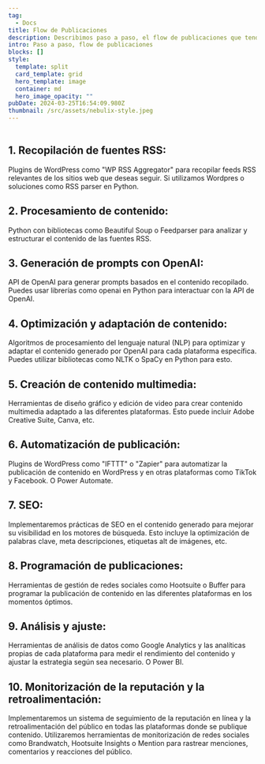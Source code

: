 ```yaml
---
tag:
  - Docs
title: Flow de Publicaciones
description: Describimos paso a paso, el flow de publicaciones que tendremos
intro: Paso a paso, flow de publicaciones
blocks: []
style:
  template: split
  card_template: grid
  hero_template: image
  container: md
  hero_image_opacity: ""
pubDate: 2024-03-25T16:54:09.980Z
thumbnail: /src/assets/nebulix-style.jpeg
---
```


<div
  class="mxgraph"
  style="max-width:100%;border:1px solid transparent;"
  data-mxgraph='{"highlight":"#0000ff","nav":true,"resize":true,"xml":"&lt;mxfile host=\"app.diagrams.net\" modified=\"2024-03-30T20:05:27.532Z\" agent=\"Mozilla/5.0 (Macintosh; Intel Mac OS X 10.15; rv:124.0) Gecko/20100101 Firefox/124.0\" etag=\"3lIfQ4KUIrZNbqIw33Ou\" version=\"24.2.1\" type=\"device\"&gt;&lt;diagram id=\"6a731a19-8d31-9384-78a2-239565b7b9f0\" name=\"Page-1\"&gt;&lt;mxGraphModel dx=\"127\" dy=\"642\" grid=\"1\" gridSize=\"10\" guides=\"1\" tooltips=\"1\" connect=\"1\" arrows=\"1\" fold=\"1\" page=\"1\" pageScale=\"1\" pageWidth=\"827\" pageHeight=\"1169\" background=\"none\" math=\"0\" shadow=\"0\"&gt;&lt;root&gt;&lt;mxCell id=\"0\"/&gt;&lt;mxCell id=\"1\" parent=\"0\"/&gt;&lt;mxCell id=\"980\" value=\"&amp;lt;b id=&amp;quot;docs-internal-guid-dce0f8ba-7fff-c5d1-7fca-122685fe6659&amp;quot; style=&amp;quot;font-weight:normal;&amp;quot;&amp;gt;&amp;lt;p style=&amp;quot;line-height:1.2;text-align: center;margin-top:0pt;margin-bottom:0pt;&amp;quot; dir=&amp;quot;ltr&amp;quot;&amp;gt;&amp;lt;font face=&amp;quot;Verdana&amp;quot; color=&amp;quot;#ffffff&amp;quot; size=&amp;quot;1&amp;quot;&amp;gt;&amp;lt;span style=&amp;quot;background-color: transparent; font-weight: 400; font-style: normal; font-variant: normal; text-decoration: none; vertical-align: baseline; white-space: pre-wrap; font-size: 21px;&amp;quot;&amp;gt;Recopilación de fuentes RSS&amp;lt;/span&amp;gt;&amp;lt;/font&amp;gt;&amp;lt;/p&amp;gt;&amp;lt;/b&amp;gt;\" style=\"ellipse;whiteSpace=wrap;html=1;fontFamily=Verdana;fontSize=16;fontColor=#DDDDDD;strokeColor=none;fillColor=#282828;\" parent=\"1\" vertex=\"1\"&gt;&lt;mxGeometry x=\"896\" y=\"271\" width=\"350\" height=\"350\" as=\"geometry\"/&gt;&lt;/mxCell&gt;&lt;mxCell id=\"981\" value=\"&amp;lt;b id=&amp;quot;docs-internal-guid-8c559177-7fff-00ad-585c-3f056aa84132&amp;quot; style=&amp;quot;font-weight:normal;&amp;quot;&amp;gt;&amp;lt;p style=&amp;quot;line-height:1.2;text-align: center;margin-top:0pt;margin-bottom:0pt;&amp;quot; dir=&amp;quot;ltr&amp;quot;&amp;gt;&amp;lt;font face=&amp;quot;Verdana&amp;quot; color=&amp;quot;#ffffff&amp;quot; size=&amp;quot;1&amp;quot;&amp;gt;&amp;lt;span style=&amp;quot;background-color: transparent; font-weight: 400; font-style: normal; font-variant: normal; text-decoration: none; vertical-align: baseline; white-space: pre-wrap; font-size: 22px;&amp;quot;&amp;gt;Generación de prompts con OpenAi&amp;lt;/span&amp;gt;&amp;lt;/font&amp;gt;&amp;lt;/p&amp;gt;&amp;lt;/b&amp;gt;\" style=\"ellipse;whiteSpace=wrap;html=1;fontFamily=Verdana;fontSize=16;fontColor=#DDDDDD;strokeColor=none;fillColor=#282828;\" parent=\"1\" vertex=\"1\"&gt;&lt;mxGeometry x=\"896\" y=\"764\" width=\"350\" height=\"350\" as=\"geometry\"/&gt;&lt;/mxCell&gt;&lt;mxCell id=\"982\" value=\"&amp;lt;font style=&amp;quot;font-size: 22px;&amp;quot; face=&amp;quot;Verdana&amp;quot;&amp;gt;&amp;lt;b id=&amp;quot;docs-internal-guid-ea3937ce-7fff-6ed7-714e-5e3870a3ed33&amp;quot; style=&amp;quot;font-weight:normal;&amp;quot;&amp;gt;&amp;lt;p style=&amp;quot;line-height:1.2;text-align: center;margin-top:0pt;margin-bottom:0pt;&amp;quot; dir=&amp;quot;ltr&amp;quot;&amp;gt;&amp;lt;font color=&amp;quot;#ffffff&amp;quot;&amp;gt;&amp;lt;span style=&amp;quot;background-color: transparent; font-weight: 400; font-style: normal; font-variant: normal; text-decoration: none; vertical-align: baseline; white-space: pre-wrap;&amp;quot;&amp;gt;Creación de contenido multimedia&amp;lt;/span&amp;gt;&amp;lt;/font&amp;gt;&amp;lt;/p&amp;gt;&amp;lt;/b&amp;gt;&amp;lt;br class=&amp;quot;Apple-interchange-newline&amp;quot;&amp;gt;&amp;lt;/font&amp;gt;\" style=\"ellipse;whiteSpace=wrap;html=1;fontFamily=Verdana;fontSize=16;fontColor=#DDDDDD;strokeColor=none;fillColor=#282828;\" parent=\"1\" vertex=\"1\"&gt;&lt;mxGeometry x=\"896\" y=\"1256\" width=\"350\" height=\"350\" as=\"geometry\"/&gt;&lt;/mxCell&gt;&lt;mxCell id=\"983\" value=\"&amp;lt;b id=&amp;quot;docs-internal-guid-302c5bb0-7fff-9334-daaa-c11c8c9a9ce9&amp;quot; style=&amp;quot;font-weight:normal;&amp;quot;&amp;gt;&amp;lt;p style=&amp;quot;line-height:1.2;text-align: center;margin-top:0pt;margin-bottom:0pt;&amp;quot; dir=&amp;quot;ltr&amp;quot;&amp;gt;&amp;lt;font color=&amp;quot;#ffffff&amp;quot; size=&amp;quot;1&amp;quot; face=&amp;quot;Verdana&amp;quot;&amp;gt;&amp;lt;span style=&amp;quot;background-color: transparent; font-weight: 400; font-style: normal; font-variant: normal; text-decoration: none; vertical-align: baseline; white-space: pre-wrap; font-size: 22px;&amp;quot;&amp;gt;Optimización y adaptación de contenido&amp;lt;/span&amp;gt;&amp;lt;/font&amp;gt;&amp;lt;/p&amp;gt;&amp;lt;/b&amp;gt;\" style=\"ellipse;whiteSpace=wrap;html=1;fontFamily=Verdana;fontSize=16;fontColor=#DDDDDD;strokeColor=none;fillColor=#282828;\" parent=\"1\" vertex=\"1\"&gt;&lt;mxGeometry x=\"1223\" y=\"1010\" width=\"350\" height=\"350\" as=\"geometry\"/&gt;&lt;/mxCell&gt;&lt;mxCell id=\"984\" value=\"&amp;lt;b id=&amp;quot;docs-internal-guid-4102b35e-7fff-8d44-2039-d2c999e8d7f0&amp;quot; style=&amp;quot;font-weight:normal;&amp;quot;&amp;gt;&amp;lt;p style=&amp;quot;line-height:1.2;text-align: center;margin-top:0pt;margin-bottom:0pt;&amp;quot; dir=&amp;quot;ltr&amp;quot;&amp;gt;&amp;lt;font face=&amp;quot;Verdana&amp;quot; color=&amp;quot;#ffffff&amp;quot; size=&amp;quot;1&amp;quot;&amp;gt;&amp;lt;span style=&amp;quot;background-color: transparent; font-weight: 400; font-style: normal; font-variant: normal; text-decoration: none; vertical-align: baseline; white-space: pre-wrap; font-size: 22px;&amp;quot;&amp;gt;Procesamiento de contenido&amp;lt;/span&amp;gt;&amp;lt;/font&amp;gt;&amp;lt;/p&amp;gt;&amp;lt;/b&amp;gt;\" style=\"ellipse;whiteSpace=wrap;html=1;fontFamily=Verdana;fontSize=16;fontColor=#DDDDDD;strokeColor=none;fillColor=#282828;\" parent=\"1\" vertex=\"1\"&gt;&lt;mxGeometry x=\"1231\" y=\"518\" width=\"350\" height=\"350\" as=\"geometry\"/&gt;&lt;/mxCell&gt;&lt;mxCell id=\"986\" value=\"1&amp;amp;nbsp;\" style=\"text;html=1;resizable=0;points=[];autosize=1;align=left;verticalAlign=top;spacingTop=-4;fontSize=100;fontFamily=Verdana;fontColor=#F18808;fontStyle=1\" parent=\"1\" vertex=\"1\"&gt;&lt;mxGeometry x=\"873\" y=\"309\" width=\"110\" height=\"120\" as=\"geometry\"/&gt;&lt;/mxCell&gt;&lt;mxCell id=\"987\" value=\"2\" style=\"text;html=1;resizable=0;points=[];autosize=1;align=left;verticalAlign=top;spacingTop=-4;fontSize=100;fontFamily=Verdana;fontColor=#F18808;fontStyle=1\" parent=\"1\" vertex=\"1\"&gt;&lt;mxGeometry x=\"1194\" y=\"531\" width=\"74\" height=\"120\" as=\"geometry\"/&gt;&lt;/mxCell&gt;&lt;mxCell id=\"988\" value=\"3\" style=\"text;html=1;resizable=0;points=[];autosize=1;align=left;verticalAlign=top;spacingTop=-4;fontSize=100;fontFamily=Verdana;fontColor=#F18808;fontStyle=1\" parent=\"1\" vertex=\"1\"&gt;&lt;mxGeometry x=\"875\" y=\"799\" width=\"74\" height=\"120\" as=\"geometry\"/&gt;&lt;/mxCell&gt;&lt;mxCell id=\"989\" value=\"4\" style=\"text;html=1;resizable=0;points=[];autosize=1;align=left;verticalAlign=top;spacingTop=-4;fontSize=100;fontFamily=Verdana;fontColor=#F18808;fontStyle=1\" parent=\"1\" vertex=\"1\"&gt;&lt;mxGeometry x=\"1199\" y=\"1029\" width=\"74\" height=\"120\" as=\"geometry\"/&gt;&lt;/mxCell&gt;&lt;mxCell id=\"990\" value=\"5\" style=\"text;html=1;resizable=0;points=[];autosize=1;align=left;verticalAlign=top;spacingTop=-4;fontSize=100;fontFamily=Verdana;fontColor=#F18808;fontStyle=1\" parent=\"1\" vertex=\"1\"&gt;&lt;mxGeometry x=\"874\" y=\"1251\" width=\"74\" height=\"120\" as=\"geometry\"/&gt;&lt;/mxCell&gt;&lt;mxCell id=\"991\" value=\"&amp;lt;div style=&amp;quot;line-height: 120%&amp;quot;&amp;gt;&amp;lt;font style=&amp;quot;line-height: 120%&amp;quot;&amp;gt;&amp;lt;div&amp;gt;&amp;lt;br&amp;gt;&amp;lt;/div&amp;gt;&amp;lt;/font&amp;gt;&amp;lt;/div&amp;gt;\" style=\"text;resizable=0;points=[];autosize=1;align=left;verticalAlign=top;spacingTop=-4;fontSize=16;fontFamily=Verdana;fontColor=#888888;html=1;\" parent=\"1\" vertex=\"1\"&gt;&lt;mxGeometry x=\"949\" y=\"459\" width=\"20\" height=\"30\" as=\"geometry\"/&gt;&lt;/mxCell&gt;&lt;mxCell id=\"1000\" value=\"&amp;lt;div style=&amp;quot;line-height: 120%&amp;quot;&amp;gt;&amp;lt;font style=&amp;quot;line-height: 120%&amp;quot;&amp;gt;&amp;lt;div&amp;gt;&amp;lt;br&amp;gt;&amp;lt;br&amp;gt;&amp;lt;/div&amp;gt;&amp;lt;/font&amp;gt;&amp;lt;/div&amp;gt;\" style=\"text;resizable=0;points=[];autosize=1;align=left;verticalAlign=top;spacingTop=-4;fontSize=16;fontFamily=Verdana;fontColor=#888888;html=1;\" parent=\"1\" vertex=\"1\"&gt;&lt;mxGeometry x=\"1275\" y=\"735\" width=\"20\" height=\"50\" as=\"geometry\"/&gt;&lt;/mxCell&gt;&lt;mxCell id=\"1007\" value=\"\" style=\"endArrow=oval;html=1;strokeColor=#666666;fontFamily=Verdana;fontSize=16;fontColor=#DDDDDD;endFill=1;rounded=1;endSize=6;startArrow=oval;startFill=1;strokeWidth=2;movable=1;resizable=1;rotatable=1;deletable=1;editable=1;connectable=1;\" parent=\"1\" edge=\"1\"&gt;&lt;mxGeometry width=\"50\" height=\"50\" relative=\"1\" as=\"geometry\"&gt;&lt;mxPoint x=\"1220\" y=\"717\" as=\"sourcePoint\"/&gt;&lt;mxPoint x=\"1246\" y=\"438\" as=\"targetPoint\"/&gt;&lt;Array as=\"points\"&gt;&lt;mxPoint x=\"1082\" y=\"717\"/&gt;&lt;mxPoint x=\"1082\" y=\"527\"/&gt;&lt;mxPoint x=\"1246\" y=\"527\"/&gt;&lt;/Array&gt;&lt;/mxGeometry&gt;&lt;/mxCell&gt;&lt;mxCell id=\"1008\" value=\"\" style=\"endArrow=oval;html=1;strokeColor=#666666;fontFamily=Verdana;fontSize=16;fontColor=#DDDDDD;endFill=0;rounded=1;endSize=6;startArrow=oval;startFill=0;dashed=1;strokeWidth=2;dashPattern=1 1;\" parent=\"1\" edge=\"1\"&gt;&lt;mxGeometry x=\"1092\" y=\"448\" width=\"50\" height=\"50\" as=\"geometry\"&gt;&lt;mxPoint x=\"1091\" y=\"663\" as=\"sourcePoint\"/&gt;&lt;mxPoint x=\"1091\" y=\"589\" as=\"targetPoint\"/&gt;&lt;/mxGeometry&gt;&lt;/mxCell&gt;&lt;mxCell id=\"1009\" value=\"\" style=\"endArrow=none;html=1;strokeColor=#666666;fontFamily=Verdana;fontSize=16;fontColor=#DDDDDD;endFill=0;rounded=1;endSize=6;startArrow=none;startFill=0;strokeWidth=2;dashed=1;dashPattern=1 1;\" parent=\"1\" edge=\"1\"&gt;&lt;mxGeometry x=\"1059\" y=\"444\" width=\"50\" height=\"50\" as=\"geometry\"&gt;&lt;mxPoint x=\"1109\" y=\"536\" as=\"sourcePoint\"/&gt;&lt;mxPoint x=\"1254\" y=\"514\" as=\"targetPoint\"/&gt;&lt;Array as=\"points\"&gt;&lt;mxPoint x=\"1127\" y=\"536\"/&gt;&lt;mxPoint x=\"1174\" y=\"536\"/&gt;&lt;mxPoint x=\"1254\" y=\"536\"/&gt;&lt;/Array&gt;&lt;/mxGeometry&gt;&lt;/mxCell&gt;&lt;mxCell id=\"1010\" value=\"\" style=\"endArrow=oval;html=1;strokeColor=#666666;fontFamily=Verdana;fontSize=16;fontColor=#DDDDDD;endFill=1;rounded=1;endSize=6;startArrow=oval;startFill=1;strokeWidth=2;movable=1;resizable=1;rotatable=1;deletable=1;editable=1;connectable=1;\" parent=\"1\" edge=\"1\"&gt;&lt;mxGeometry x=\"1052\" y=\"761\" width=\"50\" height=\"50\" as=\"geometry\"&gt;&lt;mxPoint x=\"1260\" y=\"925\" as=\"sourcePoint\"/&gt;&lt;mxPoint x=\"1216\" y=\"730\" as=\"targetPoint\"/&gt;&lt;Array as=\"points\"&gt;&lt;mxPoint x=\"1337\" y=\"925\"/&gt;&lt;mxPoint x=\"1337\" y=\"824\"/&gt;&lt;mxPoint x=\"1216\" y=\"824\"/&gt;&lt;/Array&gt;&lt;/mxGeometry&gt;&lt;/mxCell&gt;&lt;mxCell id=\"1011\" value=\"\" style=\"endArrow=none;html=1;strokeColor=#666666;fontFamily=Verdana;fontSize=16;fontColor=#DDDDDD;endFill=0;rounded=1;endSize=6;startArrow=none;startFill=0;strokeWidth=2;dashed=1;dashPattern=1 1;\" parent=\"1\" edge=\"1\"&gt;&lt;mxGeometry x=\"1066\" y=\"444\" width=\"50\" height=\"50\" as=\"geometry\"&gt;&lt;mxPoint x=\"1329\" y=\"898\" as=\"sourcePoint\"/&gt;&lt;mxPoint x=\"1329\" y=\"839\" as=\"targetPoint\"/&gt;&lt;/mxGeometry&gt;&lt;/mxCell&gt;&lt;mxCell id=\"1012\" value=\"\" style=\"endArrow=none;html=1;strokeColor=#666666;fontFamily=Verdana;fontSize=16;fontColor=#DDDDDD;endFill=0;rounded=1;endSize=6;startArrow=none;startFill=0;strokeWidth=2;dashed=1;dashPattern=1 1;\" parent=\"1\" edge=\"1\"&gt;&lt;mxGeometry x=\"906\" y=\"1004\" width=\"50\" height=\"50\" as=\"geometry\"&gt;&lt;mxPoint x=\"1073\" y=\"1154\" as=\"sourcePoint\"/&gt;&lt;mxPoint x=\"1144\" y=\"1028\" as=\"targetPoint\"/&gt;&lt;Array as=\"points\"&gt;&lt;mxPoint x=\"1073\" y=\"1028\"/&gt;&lt;/Array&gt;&lt;/mxGeometry&gt;&lt;/mxCell&gt;&lt;mxCell id=\"1013\" value=\"\" style=\"endArrow=oval;html=1;strokeColor=#666666;fontFamily=Verdana;fontSize=16;fontColor=#DDDDDD;endFill=1;rounded=1;endSize=6;startArrow=oval;startFill=1;strokeWidth=2;movable=1;resizable=1;rotatable=1;deletable=1;editable=1;connectable=1;\" parent=\"1\" edge=\"1\"&gt;&lt;mxGeometry width=\"50\" height=\"50\" relative=\"1\" as=\"geometry\"&gt;&lt;mxPoint x=\"1220\" y=\"1210\" as=\"sourcePoint\"/&gt;&lt;mxPoint x=\"1245\" y=\"979\" as=\"targetPoint\"/&gt;&lt;Array as=\"points\"&gt;&lt;mxPoint x=\"1081\" y=\"1210\"/&gt;&lt;mxPoint x=\"1081\" y=\"1035\"/&gt;&lt;mxPoint x=\"1245\" y=\"1035\"/&gt;&lt;/Array&gt;&lt;/mxGeometry&gt;&lt;/mxCell&gt;&lt;mxCell id=\"1014\" value=\"\" style=\"endArrow=oval;html=1;strokeColor=#666666;fontFamily=Verdana;fontSize=16;fontColor=#DDDDDD;endFill=1;rounded=1;endSize=6;startArrow=oval;startFill=1;strokeWidth=2;movable=1;resizable=1;rotatable=1;deletable=1;editable=1;connectable=1;\" parent=\"1\" edge=\"1\"&gt;&lt;mxGeometry x=\"1051\" y=\"1256\" width=\"50\" height=\"50\" as=\"geometry\"&gt;&lt;mxPoint x=\"1260\" y=\"1430\" as=\"sourcePoint\"/&gt;&lt;mxPoint x=\"1215\" y=\"1220\" as=\"targetPoint\"/&gt;&lt;Array as=\"points\"&gt;&lt;mxPoint x=\"1336\" y=\"1430\"/&gt;&lt;mxPoint x=\"1336\" y=\"1319\"/&gt;&lt;mxPoint x=\"1215\" y=\"1319\"/&gt;&lt;/Array&gt;&lt;/mxGeometry&gt;&lt;/mxCell&gt;&lt;mxCell id=\"1015\" value=\"\" style=\"endArrow=oval;html=1;strokeColor=#666666;fontFamily=Verdana;fontSize=16;fontColor=#DDDDDD;endFill=0;rounded=1;endSize=6;startArrow=oval;startFill=0;dashed=1;strokeWidth=2;dashPattern=1 1;\" parent=\"1\" edge=\"1\"&gt;&lt;mxGeometry x=\"1326\" y=\"1204\" width=\"50\" height=\"50\" as=\"geometry\"&gt;&lt;mxPoint x=\"1325\" y=\"1406\" as=\"sourcePoint\"/&gt;&lt;mxPoint x=\"1325\" y=\"1345\" as=\"targetPoint\"/&gt;&lt;/mxGeometry&gt;&lt;/mxCell&gt;&lt;mxCell id=\"1045\" value=\"\" style=\"endArrow=none;html=1;strokeColor=#282828;strokeWidth=3;fontFamily=Verdana;fontSize=16;fontColor=#DDDDDD;endFill=0;\" parent=\"1\" edge=\"1\"&gt;&lt;mxGeometry x=\"1223\" y=\"392\" width=\"50\" height=\"50\" as=\"geometry\"&gt;&lt;mxPoint x=\"1222\" y=\"392\" as=\"sourcePoint\"/&gt;&lt;mxPoint x=\"1234\" y=\"392\" as=\"targetPoint\"/&gt;&lt;/mxGeometry&gt;&lt;/mxCell&gt;&lt;mxCell id=\"ul4761c3PdBkeac9OYXS-1059\" value=\"&amp;lt;b id=&amp;quot;docs-internal-guid-302c5bb0-7fff-9334-daaa-c11c8c9a9ce9&amp;quot; style=&amp;quot;font-weight:normal;&amp;quot;&amp;gt;&amp;lt;p style=&amp;quot;line-height:1.2;text-align: center;margin-top:0pt;margin-bottom:0pt;&amp;quot; dir=&amp;quot;ltr&amp;quot;&amp;gt;&amp;lt;b id=&amp;quot;docs-internal-guid-ddc3b168-7fff-ccbb-964a-38afa96c5e8e&amp;quot; style=&amp;quot;font-weight:normal;&amp;quot;&amp;gt;&amp;lt;/b&amp;gt;&amp;lt;/p&amp;gt;&amp;lt;p style=&amp;quot;line-height:1.2;text-align: center;margin-top:0pt;margin-bottom:0pt;&amp;quot; dir=&amp;quot;ltr&amp;quot;&amp;gt;&amp;lt;b id=&amp;quot;docs-internal-guid-ddc3b168-7fff-ccbb-964a-38afa96c5e8e&amp;quot; style=&amp;quot;font-weight:normal;&amp;quot;&amp;gt;&amp;lt;font color=&amp;quot;#ffffff&amp;quot; size=&amp;quot;1&amp;quot; face=&amp;quot;Verdana&amp;quot;&amp;gt;&amp;lt;span style=&amp;quot;background-color: transparent; font-weight: 400; font-style: normal; font-variant: normal; text-decoration: none; vertical-align: baseline; white-space: pre-wrap; font-size: 22px;&amp;quot;&amp;gt;Automatización de publicación&amp;lt;/span&amp;gt;&amp;lt;/font&amp;gt;&amp;lt;/b&amp;gt;&amp;lt;/p&amp;gt;&amp;lt;br class=&amp;quot;Apple-interchange-newline&amp;quot;&amp;gt;&amp;lt;p&amp;gt;&amp;lt;/p&amp;gt;&amp;lt;/b&amp;gt;\" style=\"ellipse;whiteSpace=wrap;html=1;fontFamily=Verdana;fontSize=16;fontColor=#DDDDDD;strokeColor=none;fillColor=#282828;\" vertex=\"1\" parent=\"1\"&gt;&lt;mxGeometry x=\"1223\" y=\"1481\" width=\"350\" height=\"350\" as=\"geometry\"/&gt;&lt;/mxCell&gt;&lt;mxCell id=\"ul4761c3PdBkeac9OYXS-1060\" value=\"6\" style=\"text;html=1;resizable=0;points=[];autosize=1;align=left;verticalAlign=top;spacingTop=-4;fontSize=100;fontFamily=Verdana;fontColor=#F18808;fontStyle=1\" vertex=\"1\" parent=\"1\"&gt;&lt;mxGeometry x=\"1199\" y=\"1500\" width=\"90\" height=\"130\" as=\"geometry\"/&gt;&lt;/mxCell&gt;&lt;mxCell id=\"ul4761c3PdBkeac9OYXS-1061\" value=\"\" style=\"endArrow=oval;html=1;strokeColor=#666666;fontFamily=Verdana;fontSize=16;fontColor=#DDDDDD;endFill=1;rounded=1;endSize=6;startArrow=oval;startFill=1;strokeWidth=2;movable=1;resizable=1;rotatable=1;deletable=1;editable=1;connectable=1;\" edge=\"1\" parent=\"1\"&gt;&lt;mxGeometry width=\"50\" height=\"50\" relative=\"1\" as=\"geometry\"&gt;&lt;mxPoint x=\"1220\" y=\"1681\" as=\"sourcePoint\"/&gt;&lt;mxPoint x=\"1245\" y=\"1450\" as=\"targetPoint\"/&gt;&lt;Array as=\"points\"&gt;&lt;mxPoint x=\"1081\" y=\"1681\"/&gt;&lt;mxPoint x=\"1081\" y=\"1506\"/&gt;&lt;mxPoint x=\"1245\" y=\"1506\"/&gt;&lt;/Array&gt;&lt;/mxGeometry&gt;&lt;/mxCell&gt;&lt;mxCell id=\"ul4761c3PdBkeac9OYXS-1062\" value=\"&amp;lt;b id=&amp;quot;docs-internal-guid-5813ba4c-7fff-3bc1-f2b9-8094888844ba&amp;quot; style=&amp;quot;font-weight:normal;&amp;quot;&amp;gt;&amp;lt;p style=&amp;quot;line-height:1.2;text-align: center;margin-top:0pt;margin-bottom:0pt;&amp;quot; dir=&amp;quot;ltr&amp;quot;&amp;gt;&amp;lt;font color=&amp;quot;#ffffff&amp;quot; size=&amp;quot;1&amp;quot;&amp;gt;&amp;lt;span style=&amp;quot;font-family: Oswald, sans-serif; background-color: transparent; font-weight: 400; font-style: normal; font-variant: normal; text-decoration: none; vertical-align: baseline; white-space: pre-wrap; font-size: 22px;&amp;quot;&amp;gt;SEO&amp;lt;/span&amp;gt;&amp;lt;/font&amp;gt;&amp;lt;/p&amp;gt;&amp;lt;/b&amp;gt;\" style=\"ellipse;whiteSpace=wrap;html=1;fontFamily=Verdana;fontSize=16;fontColor=#DDDDDD;strokeColor=none;fillColor=#282828;\" vertex=\"1\" parent=\"1\"&gt;&lt;mxGeometry x=\"896\" y=\"1716\" width=\"350\" height=\"350\" as=\"geometry\"/&gt;&lt;/mxCell&gt;&lt;mxCell id=\"ul4761c3PdBkeac9OYXS-1063\" value=\"\" style=\"endArrow=oval;html=1;strokeColor=#666666;fontFamily=Verdana;fontSize=16;fontColor=#DDDDDD;endFill=1;rounded=1;endSize=6;startArrow=oval;startFill=1;strokeWidth=2;movable=1;resizable=1;rotatable=1;deletable=1;editable=1;connectable=1;\" edge=\"1\" parent=\"1\"&gt;&lt;mxGeometry x=\"1051\" y=\"1256\" width=\"50\" height=\"50\" as=\"geometry\"&gt;&lt;mxPoint x=\"1250\" y=\"1890\" as=\"sourcePoint\"/&gt;&lt;mxPoint x=\"1215\" y=\"1690\" as=\"targetPoint\"/&gt;&lt;Array as=\"points\"&gt;&lt;mxPoint x=\"1336\" y=\"1890\"/&gt;&lt;mxPoint x=\"1336\" y=\"1779\"/&gt;&lt;mxPoint x=\"1215\" y=\"1779\"/&gt;&lt;/Array&gt;&lt;/mxGeometry&gt;&lt;/mxCell&gt;&lt;mxCell id=\"ul4761c3PdBkeac9OYXS-1064\" value=\"7\" style=\"text;html=1;resizable=0;points=[];autosize=1;align=left;verticalAlign=top;spacingTop=-4;fontSize=100;fontFamily=Verdana;fontColor=#F18808;fontStyle=1\" vertex=\"1\" parent=\"1\"&gt;&lt;mxGeometry x=\"888\" y=\"1716\" width=\"90\" height=\"130\" as=\"geometry\"/&gt;&lt;/mxCell&gt;&lt;mxCell id=\"ul4761c3PdBkeac9OYXS-1066\" value=\"\" style=\"endArrow=oval;html=1;strokeColor=#666666;fontFamily=Verdana;fontSize=16;fontColor=#DDDDDD;endFill=0;rounded=1;endSize=6;startArrow=oval;startFill=0;dashed=1;strokeWidth=2;dashPattern=1 1;\" edge=\"1\" parent=\"1\"&gt;&lt;mxGeometry x=\"1092\" y=\"448\" width=\"50\" height=\"50\" as=\"geometry\"&gt;&lt;mxPoint x=\"1090\" y=\"1149\" as=\"sourcePoint\"/&gt;&lt;mxPoint x=\"1090\" y=\"1075\" as=\"targetPoint\"/&gt;&lt;/mxGeometry&gt;&lt;/mxCell&gt;&lt;mxCell id=\"ul4761c3PdBkeac9OYXS-1067\" value=\"\" style=\"endArrow=oval;html=1;strokeColor=#666666;fontFamily=Verdana;fontSize=16;fontColor=#DDDDDD;endFill=0;rounded=1;endSize=6;startArrow=oval;startFill=0;dashed=1;strokeWidth=2;dashPattern=1 1;\" edge=\"1\" parent=\"1\"&gt;&lt;mxGeometry x=\"1092\" y=\"448\" width=\"50\" height=\"50\" as=\"geometry\"&gt;&lt;mxPoint x=\"1090\" y=\"1630\" as=\"sourcePoint\"/&gt;&lt;mxPoint x=\"1090\" y=\"1556\" as=\"targetPoint\"/&gt;&lt;/mxGeometry&gt;&lt;/mxCell&gt;&lt;mxCell id=\"ul4761c3PdBkeac9OYXS-1068\" value=\"\" style=\"endArrow=oval;html=1;strokeColor=#666666;fontFamily=Verdana;fontSize=16;fontColor=#DDDDDD;endFill=0;rounded=1;endSize=6;startArrow=oval;startFill=0;dashed=1;strokeWidth=2;dashPattern=1 1;\" edge=\"1\" parent=\"1\"&gt;&lt;mxGeometry x=\"1326\" y=\"1204\" width=\"50\" height=\"50\" as=\"geometry\"&gt;&lt;mxPoint x=\"1320\" y=\"1871\" as=\"sourcePoint\"/&gt;&lt;mxPoint x=\"1320\" y=\"1810\" as=\"targetPoint\"/&gt;&lt;/mxGeometry&gt;&lt;/mxCell&gt;&lt;mxCell id=\"ul4761c3PdBkeac9OYXS-1072\" value=\"&amp;lt;font style=&amp;quot;font-size: 22px;&amp;quot; face=&amp;quot;Verdana&amp;quot;&amp;gt;&amp;lt;span id=&amp;quot;docs-internal-guid-302c5bb0-7fff-9334-daaa-c11c8c9a9ce9&amp;quot;&amp;gt;&amp;lt;p style=&amp;quot;line-height:1.2;text-align: center;margin-top:0pt;margin-bottom:0pt;&amp;quot; dir=&amp;quot;ltr&amp;quot;&amp;gt;&amp;lt;span id=&amp;quot;docs-internal-guid-ddc3b168-7fff-ccbb-964a-38afa96c5e8e&amp;quot;&amp;gt;&amp;lt;/span&amp;gt;&amp;lt;/p&amp;gt;&amp;lt;p style=&amp;quot;line-height:1.2;text-align: center;margin-top:0pt;margin-bottom:0pt;&amp;quot; dir=&amp;quot;ltr&amp;quot;&amp;gt;&amp;lt;font style=&amp;quot;font-size: 22px;&amp;quot; color=&amp;quot;#ffffff&amp;quot;&amp;gt;Programación de publicaciones&amp;lt;br&amp;gt;&amp;lt;/font&amp;gt;&amp;lt;/p&amp;gt;&amp;lt;/span&amp;gt;&amp;lt;/font&amp;gt;\" style=\"ellipse;whiteSpace=wrap;html=1;fontFamily=Verdana;fontSize=16;fontColor=#DDDDDD;strokeColor=none;fillColor=#282828;\" vertex=\"1\" parent=\"1\"&gt;&lt;mxGeometry x=\"1223\" y=\"1951\" width=\"350\" height=\"350\" as=\"geometry\"/&gt;&lt;/mxCell&gt;&lt;mxCell id=\"ul4761c3PdBkeac9OYXS-1073\" value=\"8\" style=\"text;html=1;resizable=0;points=[];autosize=1;align=left;verticalAlign=top;spacingTop=-4;fontSize=100;fontFamily=Verdana;fontColor=#F18808;fontStyle=1\" vertex=\"1\" parent=\"1\"&gt;&lt;mxGeometry x=\"1199\" y=\"1970\" width=\"90\" height=\"130\" as=\"geometry\"/&gt;&lt;/mxCell&gt;&lt;mxCell id=\"ul4761c3PdBkeac9OYXS-1074\" value=\"\" style=\"endArrow=oval;html=1;strokeColor=#666666;fontFamily=Verdana;fontSize=16;fontColor=#DDDDDD;endFill=1;rounded=1;endSize=6;startArrow=oval;startFill=1;strokeWidth=2;movable=1;resizable=1;rotatable=1;deletable=1;editable=1;connectable=1;\" edge=\"1\" parent=\"1\"&gt;&lt;mxGeometry width=\"50\" height=\"50\" relative=\"1\" as=\"geometry\"&gt;&lt;mxPoint x=\"1220\" y=\"2151\" as=\"sourcePoint\"/&gt;&lt;mxPoint x=\"1245\" y=\"1920\" as=\"targetPoint\"/&gt;&lt;Array as=\"points\"&gt;&lt;mxPoint x=\"1081\" y=\"2151\"/&gt;&lt;mxPoint x=\"1081\" y=\"1976\"/&gt;&lt;mxPoint x=\"1245\" y=\"1976\"/&gt;&lt;/Array&gt;&lt;/mxGeometry&gt;&lt;/mxCell&gt;&lt;mxCell id=\"ul4761c3PdBkeac9OYXS-1078\" value=\"&amp;lt;font color=&amp;quot;#ffffff&amp;quot; size=&amp;quot;1&amp;quot;&amp;gt;&amp;lt;font style=&amp;quot;font-size: 22px;&amp;quot; face=&amp;quot;Verdana&amp;quot;&amp;gt;Análisis y ajuste&amp;lt;/font&amp;gt;&amp;lt;br&amp;gt;&amp;lt;br&amp;gt;&amp;lt;/font&amp;gt;\" style=\"ellipse;whiteSpace=wrap;html=1;fontFamily=Verdana;fontSize=16;fontColor=#DDDDDD;strokeColor=none;fillColor=#282828;\" vertex=\"1\" parent=\"1\"&gt;&lt;mxGeometry x=\"904\" y=\"2186\" width=\"350\" height=\"350\" as=\"geometry\"/&gt;&lt;/mxCell&gt;&lt;mxCell id=\"ul4761c3PdBkeac9OYXS-1079\" value=\"\" style=\"endArrow=oval;html=1;strokeColor=#666666;fontFamily=Verdana;fontSize=16;fontColor=#DDDDDD;endFill=1;rounded=1;endSize=6;startArrow=oval;startFill=1;strokeWidth=2;movable=1;resizable=1;rotatable=1;deletable=1;editable=1;connectable=1;\" edge=\"1\" parent=\"1\"&gt;&lt;mxGeometry x=\"1051\" y=\"1256\" width=\"50\" height=\"50\" as=\"geometry\"&gt;&lt;mxPoint x=\"1258\" y=\"2360\" as=\"sourcePoint\"/&gt;&lt;mxPoint x=\"1223\" y=\"2160\" as=\"targetPoint\"/&gt;&lt;Array as=\"points\"&gt;&lt;mxPoint x=\"1344\" y=\"2360\"/&gt;&lt;mxPoint x=\"1344\" y=\"2249\"/&gt;&lt;mxPoint x=\"1223\" y=\"2249\"/&gt;&lt;/Array&gt;&lt;/mxGeometry&gt;&lt;/mxCell&gt;&lt;mxCell id=\"ul4761c3PdBkeac9OYXS-1080\" value=\"9\" style=\"text;html=1;resizable=0;points=[];autosize=1;align=left;verticalAlign=top;spacingTop=-4;fontSize=100;fontFamily=Verdana;fontColor=#F18808;fontStyle=1\" vertex=\"1\" parent=\"1\"&gt;&lt;mxGeometry x=\"896\" y=\"2186\" width=\"90\" height=\"130\" as=\"geometry\"/&gt;&lt;/mxCell&gt;&lt;mxCell id=\"ul4761c3PdBkeac9OYXS-1081\" value=\"\" style=\"endArrow=oval;html=1;strokeColor=#666666;fontFamily=Verdana;fontSize=16;fontColor=#DDDDDD;endFill=0;rounded=1;endSize=6;startArrow=oval;startFill=0;dashed=1;strokeWidth=2;dashPattern=1 1;\" edge=\"1\" parent=\"1\"&gt;&lt;mxGeometry x=\"1092\" y=\"448\" width=\"50\" height=\"50\" as=\"geometry\"&gt;&lt;mxPoint x=\"1090\" y=\"2114\" as=\"sourcePoint\"/&gt;&lt;mxPoint x=\"1090\" y=\"2040\" as=\"targetPoint\"/&gt;&lt;/mxGeometry&gt;&lt;/mxCell&gt;&lt;mxCell id=\"ul4761c3PdBkeac9OYXS-1082\" value=\"\" style=\"endArrow=oval;html=1;strokeColor=#666666;fontFamily=Verdana;fontSize=16;fontColor=#DDDDDD;endFill=0;rounded=1;endSize=6;startArrow=oval;startFill=0;dashed=1;strokeWidth=2;dashPattern=1 1;\" edge=\"1\" parent=\"1\"&gt;&lt;mxGeometry x=\"1092\" y=\"448\" width=\"50\" height=\"50\" as=\"geometry\"&gt;&lt;mxPoint x=\"1330\" y=\"2344\" as=\"sourcePoint\"/&gt;&lt;mxPoint x=\"1330\" y=\"2270\" as=\"targetPoint\"/&gt;&lt;/mxGeometry&gt;&lt;/mxCell&gt;&lt;mxCell id=\"ul4761c3PdBkeac9OYXS-1084\" value=\"&amp;lt;font face=&amp;quot;Verdana&amp;quot; style=&amp;quot;font-size: 22px;&amp;quot;&amp;gt;Monitorización de la reputación y la retroalimentación&amp;lt;/font&amp;gt;\" style=\"ellipse;whiteSpace=wrap;html=1;fontFamily=Verdana;fontSize=16;fontColor=#DDDDDD;strokeColor=none;fillColor=#282828;\" vertex=\"1\" parent=\"1\"&gt;&lt;mxGeometry x=\"1231\" y=\"2411\" width=\"350\" height=\"350\" as=\"geometry\"/&gt;&lt;/mxCell&gt;&lt;mxCell id=\"ul4761c3PdBkeac9OYXS-1085\" value=\"10\" style=\"text;html=1;resizable=0;points=[];autosize=1;align=left;verticalAlign=top;spacingTop=-4;fontSize=100;fontFamily=Verdana;fontColor=#F18808;fontStyle=1\" vertex=\"1\" parent=\"1\"&gt;&lt;mxGeometry x=\"1207\" y=\"2430\" width=\"150\" height=\"130\" as=\"geometry\"/&gt;&lt;/mxCell&gt;&lt;mxCell id=\"ul4761c3PdBkeac9OYXS-1086\" value=\"\" style=\"endArrow=oval;html=1;strokeColor=#666666;fontFamily=Verdana;fontSize=16;fontColor=#DDDDDD;endFill=1;rounded=1;endSize=6;startArrow=oval;startFill=1;strokeWidth=2;movable=1;resizable=1;rotatable=1;deletable=1;editable=1;connectable=1;\" edge=\"1\" parent=\"1\"&gt;&lt;mxGeometry width=\"50\" height=\"50\" relative=\"1\" as=\"geometry\"&gt;&lt;mxPoint x=\"1228\" y=\"2611\" as=\"sourcePoint\"/&gt;&lt;mxPoint x=\"1253\" y=\"2380\" as=\"targetPoint\"/&gt;&lt;Array as=\"points\"&gt;&lt;mxPoint x=\"1089\" y=\"2611\"/&gt;&lt;mxPoint x=\"1089\" y=\"2436\"/&gt;&lt;mxPoint x=\"1253\" y=\"2436\"/&gt;&lt;/Array&gt;&lt;/mxGeometry&gt;&lt;/mxCell&gt;&lt;/root&gt;&lt;/mxGraphModel&gt;&lt;/diagram&gt;&lt;/mxfile&gt;","toolbar":"pages zoom layers lightbox","page":0}'
></div>
<script
  type="text/javascript"
  src="https://app.diagrams.net/js/viewer-static.min.js"
></script>

## 1. Recopilación de fuentes RSS:

Plugins de WordPress como "WP RSS Aggregator" para recopilar feeds RSS relevantes de los sitios web que deseas seguir. Si utilizamos Wordpres o soluciones como RSS parser en Python.

## 2. Procesamiento de contenido:

Python con bibliotecas como Beautiful Soup o Feedparser para analizar y estructurar el contenido de las fuentes RSS.

## 3. Generación de prompts con OpenAI:

API de OpenAI para generar prompts basados en el contenido recopilado. Puedes usar librerías como openai en Python para interactuar con la API de OpenAI.

## 4. Optimización y adaptación de contenido:

Algoritmos de procesamiento del lenguaje natural (NLP) para optimizar y adaptar el contenido generado por OpenAI para cada plataforma específica. Puedes utilizar bibliotecas como NLTK o SpaCy en Python para esto.

## 5. Creación de contenido multimedia:

Herramientas de diseño gráfico y edición de video para crear contenido multimedia adaptado a las diferentes plataformas. Esto puede incluir Adobe Creative Suite, Canva, etc.

## 6. Automatización de publicación:

Plugins de WordPress como "IFTTT" o "Zapier" para automatizar la publicación de contenido en WordPress y en otras plataformas como TikTok y Facebook. O Power Automate.

## 7. SEO:

Implementaremos prácticas de SEO en el contenido generado para mejorar su visibilidad en los motores de búsqueda. Esto incluye la optimización de palabras clave, meta descripciones, etiquetas alt de imágenes, etc.

## 8. Programación de publicaciones:

Herramientas de gestión de redes sociales como Hootsuite o Buffer para programar la publicación de contenido en las diferentes plataformas en los momentos óptimos.

## 9. Análisis y ajuste:

Herramientas de análisis de datos como Google Analytics y las analíticas propias de cada plataforma para medir el rendimiento del contenido y ajustar la estrategia según sea necesario. O Power BI.

## 10. Monitorización de la reputación y la retroalimentación:

Implementaremos un sistema de seguimiento de la reputación en línea y la retroalimentación del público en todas las plataformas donde se publique contenido. Utilizaremos herramientas de monitorización de redes sociales como Brandwatch, Hootsuite Insights o Mention para rastrear menciones, comentarios y reacciones del público.
